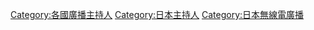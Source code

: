 [[Category:各國廣播主持人|Category:各國廣播主持人]]
[[Category:日本主持人|Category:日本主持人]]
[[Category:日本無線電廣播|Category:日本無線電廣播]]